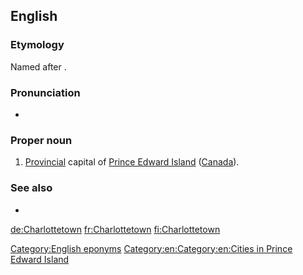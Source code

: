 ==English==

===Etymology===
Named after {{w|Queen Charlotte}}.

===Pronunciation===
* {{IPA|/ˈʃɑɹlɪtaʊn/|lang=en}}

===Proper noun===
{{en-proper noun|head=[[Charlotte]][[town]]}}

# [[provincial|Provincial]] capital of [[Prince Edward Island]] ([[Canada]]).

===See also===
* {{projectlink|wikipedia}}

[[Category:English eponyms]]
[[Category:en:Category:en:Cities in Prince Edward Island]]

[[de:Charlottetown]]
[[fr:Charlottetown]]
[[fi:Charlottetown]]
